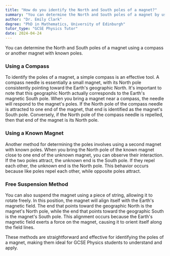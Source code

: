 ```yaml
---
title: "How do you identify the North and South poles of a magnet?"
summary: "You can determine the North and South poles of a magnet by using a compass or another magnet for reference."
author: "Dr. Emily Clark"
degree: "PhD in Mathematics, University of Edinburgh"
tutor_type: "GCSE Physics Tutor"
date: 2024-04-24
---
```


You can determine the North and South poles of a magnet using a compass or another magnet with known poles.

### Using a Compass
To identify the poles of a magnet, a simple compass is an effective tool. A compass needle is essentially a small magnet, with its North pole consistently pointing toward the Earth's geographic North. It's important to note that this geographic North actually corresponds to the Earth's magnetic South pole. When you bring a magnet near a compass, the needle will respond to the magnet's poles. If the North pole of the compass needle is attracted to one end of the magnet, that end is identified as the magnet's South pole. Conversely, if the North pole of the compass needle is repelled, then that end of the magnet is its North pole.

### Using a Known Magnet
Another method for determining the poles involves using a second magnet with known poles. When you bring the North pole of the known magnet close to one end of the unknown magnet, you can observe their interaction. If the two poles attract, the unknown end is the South pole. If they repel each other, the unknown end is the North pole. This behavior occurs because like poles repel each other, while opposite poles attract.

### Free Suspension Method
You can also suspend the magnet using a piece of string, allowing it to rotate freely. In this position, the magnet will align itself with the Earth's magnetic field. The end that points toward the geographic North is the magnet's North pole, while the end that points toward the geographic South is the magnet's South pole. This alignment occurs because the Earth's magnetic field exerts a force on the magnet, causing it to orient itself along the field lines.

These methods are straightforward and effective for identifying the poles of a magnet, making them ideal for GCSE Physics students to understand and apply.
    